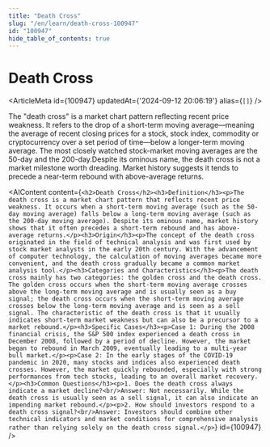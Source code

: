 ```yaml
---
title: "Death Cross"
slug: "/en/learn/death-cross-100947"
id: "100947"
hide_table_of_contents: true
---
```



# Death Cross

<ArticleMeta id={100947} updatedAt={'2024-09-12 20:06:19'} alias={`[]`} />
<div className='border-solid border-b border-t-0 my-4 border-[var(--ifm-color-gray-300)]' />

The "death cross" is a market chart pattern reflecting recent price weakness. It refers to the drop of a short-term moving average—meaning the average of recent closing prices for a stock, stock index, commodity or cryptocurrency over a set period of time—below a longer-term moving average. The most closely watched stock-market moving averages are the 50-day and the 200-day.Despite its ominous name, the death cross is not a market milestone worth dreading. Market history suggests it tends to precede a near-term rebound with above-average returns.

<AIContent content={`<h2>Death Cross</h2><h3>Definition</h3><p>The death cross is a market chart pattern that reflects recent price weakness. It occurs when a short-term moving average (such as the 50-day moving average) falls below a long-term moving average (such as the 200-day moving average). Despite its ominous name, market history shows that it often precedes a short-term rebound and has above-average returns.</p><h3>Origin</h3><p>The concept of the death cross originated in the field of technical analysis and was first used by stock market analysts in the early 20th century. With the advancement of computer technology, the calculation of moving averages became more convenient, and the death cross gradually became a common market analysis tool.</p><h3>Categories and Characteristics</h3><p>The death cross mainly has two categories: the golden cross and the death cross. The golden cross occurs when the short-term moving average crosses above the long-term moving average and is usually seen as a buy signal; the death cross occurs when the short-term moving average crosses below the long-term moving average and is seen as a sell signal. The characteristic of the death cross is that it usually indicates short-term market weakness but can also be a precursor to a market rebound.</p><h3>Specific Cases</h3><p>Case 1: During the 2008 financial crisis, the S&P 500 index experienced a death cross in December 2008, followed by a period of decline. However, the market began to rebound in March 2009, eventually leading to a multi-year bull market.</p><p>Case 2: In the early stages of the COVID-19 pandemic in 2020, many stocks and indices also experienced death crosses. However, the market quickly rebounded, especially with strong performances from tech stocks, leading to an overall market recovery.</p><h3>Common Questions</h3><p>1. Does the death cross always indicate a market decline?<br/>Answer: Not necessarily. While the death cross is usually seen as a sell signal, it can also indicate an impending market rebound.</p><p>2. How should investors respond to a death cross signal?<br/>Answer: Investors should combine other technical indicators and market conditions for comprehensive analysis rather than relying solely on the death cross signal.</p>`} id={100947} />
